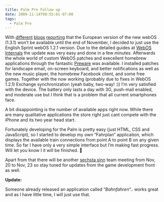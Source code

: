 ```yaml
---
title: Palm Pre Follow up
date: 2009-11-14T00:55:01-07:00
tags:
  - Palm Pre
---
```

With <a href="http://precentral.net/" target="_blank">different</a> <a href="http://www.prethinking.com/home/2009/11/12/webos-131-details-expected-to-arrive-after-the-pixi-launch.html" target="_blank">blogs</a> <a href="http://palmwebos.org/2009/11/12/itunes-sync-still-broken-in-webos-1-3-1/" target="_blank">reporting</a> that the European version of the new webOS (1.3.1) won’t be available until the end of November, I decided to just use the English Sprint webOS 1.2.1 version. Due to the detailed guides at <a href="http://www.webos-internals.org" target="_blank">WebOS Internals</a> the update was very easy and done in a few minutes. Afterwards the whole world of custom WebOS patches and execellent homebrew applications through the fantastic <a href="http://www.webos-internals.org/wiki/Application:Preware" target="_blank">Preware</a> was available. I installed patches for landscape email, on-screen keyboard, and better notifications as well as the new music player, the homebrew Facebook client, and some free games. Together with the now working (probably due to fixes in WebOS 1.2.1) Exchange synchronization (yeah baby, two-way! :)) I’m very satisfied with the device. The battery only lasts a day with 3G, push-mail enabled, and moderate use but I think that is a problem that all current smartphones face. [<img />](/assets/wp-content/uploads/2009/11/image.png)

A bit disappointing is the number of available apps right now. While there are many qualitative applications the store right just cant compete with the iPhone and its two year head start.

Fortunately developing for the Palm is pretty easy (just HTML, CSS and JavaScript), so I started to develop my own “Fahrplan” application, which displays the available train connections from point A to point B on any given time. So far I have only a very simple interface but I’m making fast progress. Will let you know I it will be finished. 🙂

Apart from that there will be another <a href="http://www.sechsta-sinn.de" target="_blank">sechsta sinn</a> team meeting from Nov, 20 to Nov, 23 so stay tuned for updates from the game development front as well.

**Update:**

Someone already released an application called &#8220;_Bahnfahren_&#8220;.. works great and as I have little time, I will just use that.